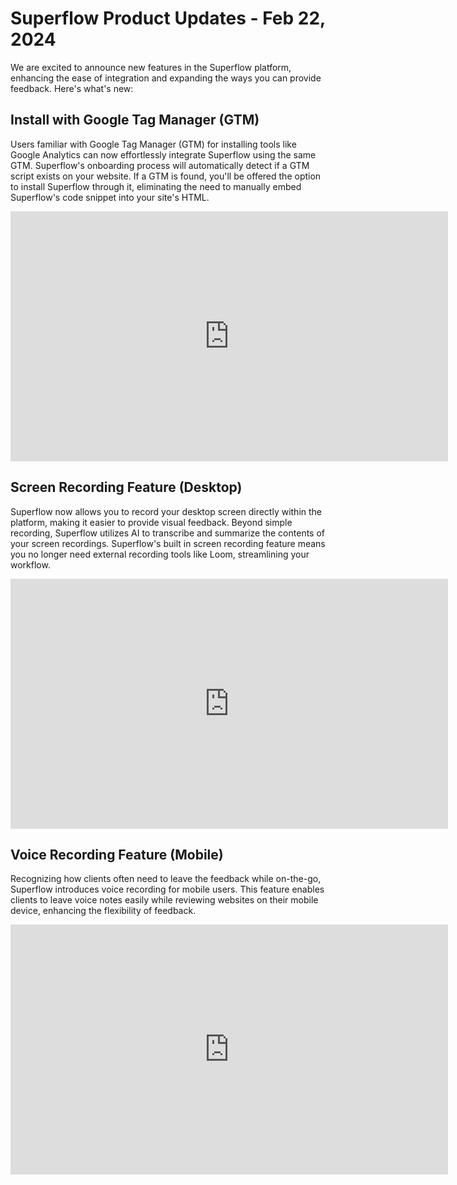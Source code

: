 # Superflow Product Updates - Feb 22, 2024

We are excited to announce new features in the Superflow platform, enhancing the ease of integration and expanding the ways you can provide feedback. Here's what's new:

## Install with Google Tag Manager (GTM)

Users familiar with Google Tag Manager (GTM) for installing tools like Google Analytics can now effortlessly integrate Superflow using the same GTM.
Superflow's onboarding process will automatically detect if a GTM script exists on your website. If a GTM is found, you'll be offered the option to install Superflow through it, eliminating the need to manually embed Superflow's code snippet into your site's HTML.


<Frame>
<iframe width="700px" height="400px" src="https://www.youtube.com/embed/zqXvd141_4k?si=YcUShNGhan9wkPYb" title="YouTube video player" frameBorder="0" allow="accelerometer; autoplay; clipboard-write; encrypted-media; gyroscope; picture-in-picture; web-share" allowfullscreen></iframe>
</Frame>


## Screen Recording Feature (Desktop)

Superflow now allows you to record your desktop screen directly within the platform, making it easier to provide visual feedback. Beyond simple recording, Superflow utilizes AI to transcribe and summarize the contents of your screen recordings. Superflow's built in screen recording feature means you no longer need external recording tools like Loom, streamlining your workflow.

<Frame>
<iframe width="700px" height="400px" src="https://www.youtube.com/embed/LrDh5KBfvLI?si=zY1fvl_1PtU3SJh7" title="YouTube video player" frameBorder="0" allow="accelerometer; autoplay; clipboard-write; encrypted-media; gyroscope; picture-in-picture; web-share" allowfullscreen></iframe>
</Frame>


## Voice Recording Feature (Mobile)

Recognizing how clients often need to leave the feedback while on-the-go, Superflow introduces voice recording for mobile users. This feature enables clients to leave voice notes easily while reviewing websites on their mobile device, enhancing the flexibility of feedback.

<Frame>
<iframe width="700px" height="400px" src="https://www.youtube.com/embed/1BvJC9qebuM?si=lDX-5RFGDUEMAWz4"  title="YouTube video player" frameBorder="0" allow="accelerometer; autoplay; clipboard-write; encrypted-media; gyroscope; picture-in-picture; web-share" allowfullscreen></iframe>
</Frame>
